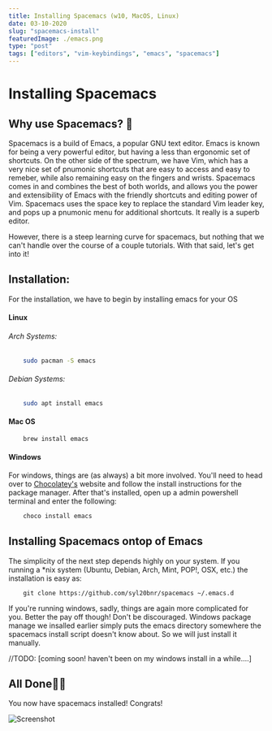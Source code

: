 ```yaml
---
title: Installing Spacemacs (w10, MacOS, Linux)
date: 03-10-2020
slug: "spacemacs-install"
featuredImage: ./emacs.png
type: "post"
tags: ["editors", "vim-keybindings", "emacs", "spacemacs"]
---
```


# Installing Spacemacs

## Why use Spacemacs? 🤔

Spacemacs is a build of Emacs, a popular GNU text editor. Emacs is known for being a very powerful editor, but having a less than ergonomic set of shortcuts. On the other side of the spectrum, we have Vim, which has a very nice set of pnumonic shortcuts that are easy to access and easy to remeber, while also remaining easy on the fingers and wrists. Spacemacs comes in and combines the best of both worlds, and allows you the power and extensibility of Emacs with the friendly shortcuts and editing power of Vim. Spacemacs uses the space key to replace the standard Vim leader key, and pops up a pnumonic menu for additional shortcuts. It really is a superb editor.

However, there is a steep learning curve for spacemacs, but nothing that we can't handle over the course of a couple tutorials. With that said, let's get into it!

## Installation:

For the installation, we have to begin by installing emacs for your OS

#### Linux

###### Arch Systems:

```zsh
    sudo pacman -S emacs
```

###### Debian Systems:

```zsh
    sudo apt install emacs
```

#### Mac OS

```bash
    brew install emacs
```

#### Windows

For windows, things are (as always) a bit more involved. You'll need to head over to [Chocolatey's](https://chocolatey.org/) website and follow the install instructions for the package manager. After that's installed, open up a admin powershell terminal and enter the following:

```powershell
    choco install emacs
```

## Installing Spacemacs ontop of Emacs

The simplicity of the next step depends highly on your system. If you running a \*nix system (Ubuntu, Debian, Arch, Mint, POP!, OSX, etc.) the installation is easy as:

```shell
    git clone https://github.com/syl20bnr/spacemacs ~/.emacs.d
```

If you're running windows, sadly, things are again more complicated for you. Better the pay off though! Don't be discouraged. Windows package manage we insalled earlier simply puts the emacs directory somewhere the spacemacs install script doesn't know about. So we will just install it manually.

//TODO:
[coming soon! haven't been on my windows install in a while....]

## All Done🎉🎉

You now have spacemacs installed! Congrats!

![Screenshot](./emacs-done.png)
